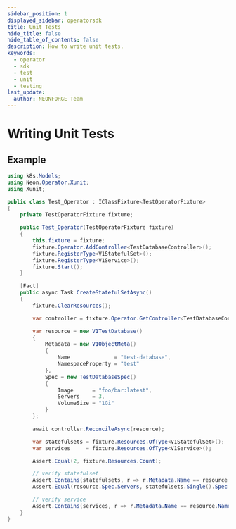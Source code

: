 ```yaml
---
sidebar_position: 1
displayed_sidebar: operatorsdk
title: Unit Tests
hide_title: false
hide_table_of_contents: false
description: How to write unit tests.
keywords:
  - operator
  - sdk
  - test
  - unit
  - testing
last_update:
  author: NEONFORGE Team
---
```


# Writing Unit Tests

## Example

```csharp
using k8s.Models;
using Neon.Operator.Xunit;
using Xunit;

public class Test_Operator : IClassFixture<TestOperatorFixture>
{
    private TestOperatorFixture fixture;

    public Test_Operator(TestOperatorFixture fixture)
    {
        this.fixture = fixture;
        fixture.Operator.AddController<TestDatabaseController>();
        fixture.RegisterType<V1StatefulSet>();
        fixture.RegisterType<V1Service>();
        fixture.Start();
    }

    [Fact]
    public async Task CreateStatefulSetAsync()
    {
        fixture.ClearResources();

        var controller = fixture.Operator.GetController<TestDatabaseController>();

        var resource = new V1TestDatabase()
        {
            Metadata = new V1ObjectMeta()
            {
                Name              = "test-database",
                NamespaceProperty = "test"
            },
            Spec = new TestDatabaseSpec()
            {
                Image      = "foo/bar:latest",
                Servers    = 3,
                VolumeSize = "1Gi"
            }
        };

        await controller.ReconcileAsync(resource);

        var statefulsets = fixture.Resources.OfType<V1StatefulSet>();
        var services     = fixture.Resources.OfType<V1Service>();

        Assert.Equal(2, fixture.Resources.Count);

        // verify statefulset
        Assert.Contains(statefulsets, r => r.Metadata.Name == resource.Name());
        Assert.Equal(resource.Spec.Servers, statefulsets.Single().Spec.Replicas);

        // verify service
        Assert.Contains(services, r => r.Metadata.Name == resource.Name());
    }
}
```
